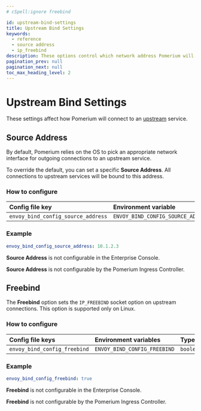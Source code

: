 ```yaml
---
# cSpell:ignore freebind

id: upstream-bind-settings
title: Upstream Bind Settings
keywords:
  - reference
  - source address
  - ip_freebind
description: These options control which network address Pomerium will use for upstream connections.
pagination_prev: null
pagination_next: null
toc_max_heading_level: 2
---
```



# Upstream Bind Settings

These settings affect how Pomerium will connect to an [upstream](/docs/internals/glossary#upstream--downstream) service.

## Source Address

By default, Pomerium relies on the OS to pick an appropriate network interface for outgoing connections to an upstream service.

To override the default, you can set a specific **Source Address**. All connections to upstream services will be bound to this address.

### How to configure

<Tabs groupId="deployment-type">
<TabItem value="Core" label="Core">

| **Config file key** | **Environment variable** | **Type** |
| :-- | :-- | :-- |
| `envoy_bind_config_source_address` | `ENVOY_BIND_CONFIG_SOURCE_ADDRESS` | `string` |

### Example

```yaml
envoy_bind_config_source_address: 10.1.2.3
```

</TabItem>
<TabItem value="Enterprise" label="Enterprise">

**Source Address** is not configurable in the Enterprise Console.

</TabItem>
<TabItem value="Kubernetes" label="Kubernetes">

**Source Address** is not configurable by the Pomerium Ingress Controller.

</TabItem>
</Tabs>

## Freebind

The **Freebind** option sets the `IP_FREEBIND` socket option on upstream connections. This option is supported only on Linux.

### How to configure

<Tabs groupId="deployment-type">
<TabItem value="Core" label="Core">

| **Config file keys**         | **Environment variables**    | **Type**  |
| :--------------------------- | :--------------------------- | :-------- |
| `envoy_bind_config_freebind` | `ENVOY_BIND_CONFIG_FREEBIND` | `boolean` |

### Example

```yaml
envoy_bind_config_freebind: true
```

</TabItem>
<TabItem value="Enterprise" label="Enterprise">

**Freebind** is not configurable in the Enterprise Console.

</TabItem>
<TabItem value="Kubernetes" label="Kubernetes">

**Freebind** is not configurable by the Pomerium Ingress Controller.

</TabItem>
</Tabs>
